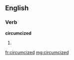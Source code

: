 ==English==

===Verb===
'''circumcized'''

# {{past of|[[circumcize]]}}

[[fr:circumcized]]
[[mg:circumcized]]